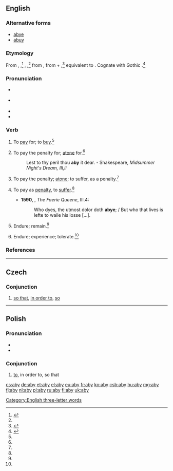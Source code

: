 ==English==

===Alternative forms===
* [[abye]]
* [[abuy]]

===Etymology===
From {{etyl|enm}} {{term|abyen|lang=enm}}, {{term|abye|lang=enm}},<ref name=RHD>{{reference-book | last =| first = | authorlink =  | coauthors =  | editor =Urdang, Laurence    | others =  | title = The Random House College Dictionary | origdate =  | origyear = 1975| origmonth =  | url =  | format =  | accessdate =  | accessyear =  | accessmonth =  | edition =  | date =  | year =1984| month =  | publisher =Random House, Inc.  | location = New York, NY | language =  | id =  | doi = | isbn =0-394-43600-8 | lccn = | ol = | pages =7| chapter =  | chapterurl =  | quote =}}</ref> {{term|abien|lang=enm}}, {{term|abiggen|lang=enm}},<ref name=WI3/> from {{etyl|ang}} {{term|abycgan|ābyćġan|to buy, pay for, buy off, requite, recompense, redeem, perform, execute|lang=ang}}, from {{term|a-|ā-|lang=ang}} + {{term|bycgan||to buy|lang=ang}},<ref name=WI3>{{reference-book | last =| first = | authorlink =  | coauthors =  | editor =Gove, Philip Babcock    | others =  | title = Webster's Third International Dictionary of the English Language Unabridged | origdate =  | origyear = 1909 | origmonth =  | url =  | format =  | accessdate =  | accessyear =  | accessmonth =  | edition =  | date =  | year =1976  | month =  | publisher =G. & C. Merriam Co.  | location = Springfield, MA | language =  | id =  | doi = | isbn =0-87779-101-5 | lccn = | ol = | pages =8| chapter =  | chapterurl =  | quote =}}</ref> equivalent to {{prefix|a|buy}}. Cognate with Gothic {{term|𐌿𐍃𐌱𐌿𐌲𐌾𐌰𐌽|tr=usbugjan|lang=got|sc=Goth}}.<ref name=SOED>{{reference-book | last =| first = | authorlink =  | coauthors =  | editor =Brown, Lesley  | others =  | title = The Shorter Oxford English Dictionary | origdate =  | origyear = 1933| origmonth =  | url =  | format =  | accessdate =  | accessyear =  | accessmonth =  | edition = 5th | date =  | year =2003| month =  | publisher =Oxford University Press  | location =Oxford, UK | language =  | id =  | doi = | isbn =978-0-19-860575-7 | lccn = | ol = | pages =11| chapter =  | chapterurl =  | quote =}}</ref>{{rfscript|got}}

===Pronunciation===
* {{a|RP}} {{IPA|/əˈbaɪ/}}
* {{a|US}} {{IPA|/əˈbaɪ/}}
* {{rhymes|aɪ}}
* {{audio|pl-aby.ogg|audio}}

===Verb===
{{en-verb|abys|abying|abought}}

# {{transitive|obsolete}} To [[pay]] for; to [[buy]].{{defdate|Attested from prior to 1150 until the early 16<sup>th</sup> century.}}<ref name=SOED/>
# {{transitive|archaic}} To pay the penalty for; [[atone]] for.{{defdate|First attested prior to 1150.}}<ref name=SOED/>
#: Lest to thy peril thou '''aby''' it dear. - Shakespeare, ''Midsummer Night's Dream, III,ii''
# {{intransitive|obsolete}} To pay the penalty; [[atone]]; to suffer, as a penalty.{{defdate|Attested from around 1150 to 1350 until the late 16<sup>th</sup> century.}}<ref name=SOED/>
# {{transitive|archaic}} To pay as [[penalty]], to [[suffer]].{{defdate|First attested from around 1150 to 1350.}}<ref name=SOED/>
#*'''1590''', {{w|Edmund Spenser}}, ''The Faerie Queene'', III.4:
#*:Who dyes, the utmost dolor doth '''abye'''; / But who that lives is lefte to waile his losse [...].
# {{intransitive|obsolete}} Endure; remain.{{defdate|Attested from around 1350 to 1470 until the late 16<sup>th</sup> century.}}<ref name=SOED/>
# {{transitive|obsolete|nowadays|Scotland}} Endure; experience; tolerate.{{defdate|First attested in the late 16<sup>th</sup> century.}}<ref name=SOED/>

===References===
<references/>

[[Category:English three-letter words]]

----

==Czech==

===Conjunction===
{{head|cs|conjunction}}

# [[so that]], [[in order to]], [[so]]

----

==Polish==

===Pronunciation===
* {{audio|Pl-aby.ogg|audio}}
* {{IPA|/ˈabɨ/|lang=pl}}

===Conjunction===
{{head|pl|conjunction}}

# [[to]], in order to, so that

[[cs:aby]]
[[de:aby]]
[[et:aby]]
[[el:aby]]
[[eu:aby]]
[[fr:aby]]
[[ko:aby]]
[[csb:aby]]
[[hu:aby]]
[[mg:aby]]
[[fj:aby]]
[[nl:aby]]
[[pl:aby]]
[[ru:aby]]
[[fi:aby]]
[[uk:aby]]